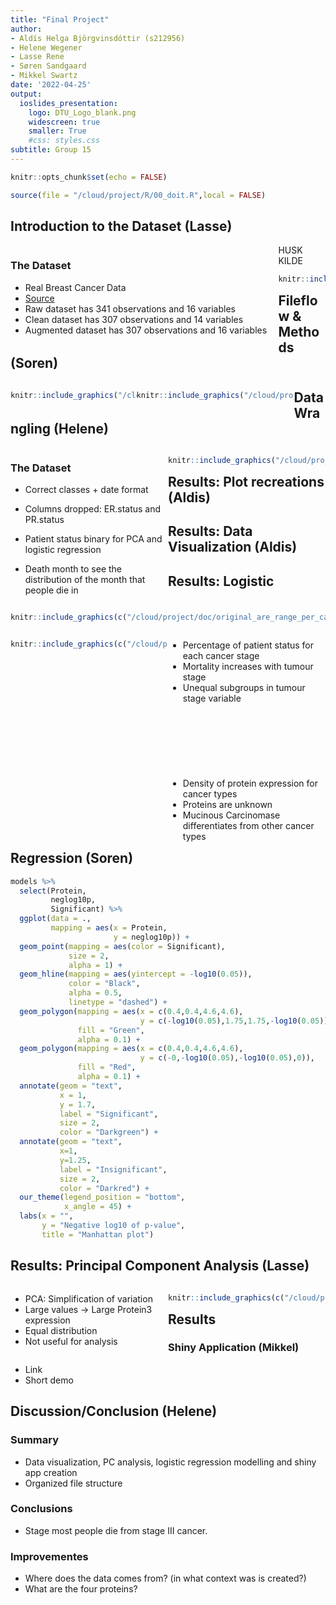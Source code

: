 ```yaml
---
title: "Final Project"
author:
- Aldís Helga Björgvinsdóttir (s212956)
- Helene Wegener
- Lasse Rene
- Søren Sandgaard
- Mikkel Swartz
date: '2022-04-25'
output:
  ioslides_presentation:
    logo: DTU_Logo_blank.png
    widescreen: true
    smaller: True
    #css: styles.css
subtitle: Group 15
---
```


```r
knitr::opts_chunk$set(echo = FALSE)
```

```r
source(file = "/cloud/project/R/00_doit.R",local = FALSE)
```

## Introduction to the Dataset (Lasse)
<div style="float: left; width: 85%;">
### The Dataset
-   Real Breast Cancer Data
-   [Source](https://www.kaggle.com/code/varshinipj/breast-cancer-gene-data/data)
-   Raw dataset has 341 observations and 16 variables
-   Clean dataset has 307 observations and 14 variables
-   Augmented dataset has 307 observations and 16 variables

</div>
HUSK KILDE
<div style="float: left; width: 15%;">
```r
knitr::include_graphics("/cloud/project/doc/breastcancer.png")
```
</div>

## Fileflow & Methods (Soren)
<div style="float: left; width: 40%;">
```r
knitr::include_graphics("/cloud/project/doc/method_flow.png")
```
</div>

<div style="float: left; width: 50%;">
```r
knitr::include_graphics("/cloud/project/doc/fileflow.png")
```
</div>

## Data Wrangling (Helene)

<div style="float: left; width: 50%;">
### The Dataset
- Correct classes + date format 
- Columns dropped: ER.status and PR.status

- Patient status binary for PCA and logistic regression 
- Death month to see the distribution of the month that people die in

</div>

<div style="float: left; width: 50%;">
```r
knitr::include_graphics("/cloud/project/doc/data_wrangling_flow.png")
```
</div>

## Results: Plot recreations (Aldis)
<div style="float: right; width: 100%;">
```r
knitr::include_graphics(c("/cloud/project/doc/original_are_range_per_cancer_type.png","/cloud/project/results/recreation_age_groups_by_cancer_type.png"))
```
</div>

## Results: Data Visualization (Aldis)
<div style="float: left; width: 50%;">
```r
knitr::include_graphics(c("/cloud/project/results/distribution_of_tumour_stage_and_patient_status.png","/cloud/project/results/histology_density_by_protein.png"))
```
</div>

<div style="float: left; width: 50%;">
-   Percentage of patient status for each cancer stage
-   Mortality increases with tumour stage
-   Unequal subgroups in tumour stage variable
\
\
\
\
\
\
\
\
-   Density of protein expression for cancer types
-   Proteins are unknown
-   Mucinous Carcinomase differentiates from other cancer types
</div>


## Results: Logistic Regression (Soren)
```r
models %>% 
  select(Protein,
         neglog10p,
         Significant) %>% 
  ggplot(data = .,
         mapping = aes(x = Protein,
                       y = neglog10p)) + 
  geom_point(mapping = aes(color = Significant),
             size = 2,
             alpha = 1) + 
  geom_hline(mapping = aes(yintercept = -log10(0.05)),
             color = "Black",
             alpha = 0.5,
             linetype = "dashed") + 
  geom_polygon(mapping = aes(x = c(0.4,0.4,4.6,4.6),
                             y = c(-log10(0.05),1.75,1.75,-log10(0.05))),
               fill = "Green",
               alpha = 0.1) +
  geom_polygon(mapping = aes(x = c(0.4,0.4,4.6,4.6),
                             y = c(-0,-log10(0.05),-log10(0.05),0)),
               fill = "Red",
               alpha = 0.1) +
  annotate(geom = "text",
           x = 1,
           y = 1.7,
           label = "Significant",
           size = 2,
           color = "Darkgreen") +
  annotate(geom = "text",
           x=1,
           y=1.25,
           label = "Insignificant",
           size = 2,
           color = "Darkred") +
  our_theme(legend_position = "bottom",
            x_angle = 45) +
  labs(x = "",
       y = "Negative log10 of p-value",
       title = "Manhattan plot")
```

## Results: Principal Component Analysis (Lasse)

<div style="float: left; width: 50%;">

- PCA: Simplification of variation
- Large values -> Large Protein3 expression
- Equal distribution
- Not useful for analysis

</div> 

<div style="float: right; width: 50%;">

```r
knitr::include_graphics(c("/cloud/project/results/PCA_rotation_matrix.png","/cloud/project/results/PCA_barplot_PCAs.png"))
```

</div> 


## Results

### Shiny Application (Mikkel)
- Link
- Short demo


## Discussion/Conclusion (Helene)
### Summary
- Data visualization, PC analysis, logistic regression modelling and shiny app creation
- Organized file structure

### Conclusions
- Stage most people die from stage III cancer.

### Improvementes
- Where does the data comes from? (in what context was is created?)
- What are the four proteins?





